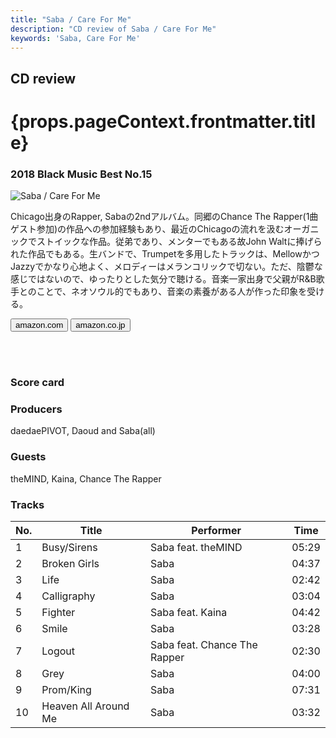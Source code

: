 ```yaml
---
title: "Saba / Care For Me"
description: "CD review of Saba / Care For Me"
keywords: 'Saba, Care For Me'
---
```





<h2>CD review</h2>
<h1 className="h1--no--margin">{props.pageContext.frontmatter.title}</h1>
<h3><Link to="/best50/2018/">2018 Black Music Best No.15</Link></h3>

<Row  className="image-card-group">
	<Column colMd={"4"} colLg={"4"} noGutterMdLeft="">
       <ImageCard>

![Saba / Care For Me](../../images/cd/saba1L.jpg) 

</ImageCard>
	</Column>
	<Column colMd={"8"} colLg={"8"} noGutterMdLeft="">
	<p>
	Chicago出身のRapper, Sabaの2ndアルバム。同郷のChance The Rapper(1曲ゲスト参加)の作品への参加経験もあり、最近のChicagoの流れを汲むオーガニックでストイックな作品。従弟であり、メンターでもある故John Waltに捧げられた作品でもある。生バンドで、Trumpetを多用したトラックは、MellowかつJazzyでかなり心地よく、メロディーはメランコリックで切ない。ただ、陰鬱な感じではないので、ゆったりとした気分で聴ける。音楽一家出身で父親がR&B歌手とのことで、ネオソウル的でもあり、音楽の素養がある人が作った印象を受ける。
	</p>
	<div>
	  <Button href="https://amzn.to/2NbzwKX" kind="primary" size="small" renderIcon={ArrowUpRight24}>
      amazon.com
      </Button>
      <Button href="https://amzn.to/2Cf9MuT" kind="secondary" size="small" renderIcon={ArrowUpRight24}>
      amazon.co.jp
      </Button>
	</div>
	<a style="display:inline-block;overflow:hidden;background:url(https://linkmaker.itunes.apple.com/ja-jp/lockup.svg?releaseDate=2018-04-05&kind=album&bubble=apple_music&style=mono-black) no-repeat;width:180px;height:45px;" href="https://geo.music.apple.com/jp/album/care-for-me/1365784239?mt=1&app=music&ls=1&at=11lcug"></a>
	<a style="display:inline-block;overflow:hidden;background:url(https://linkmaker.itunes.apple.com/ja-jp/badge-lrg.svg?releaseDate=2018-04-05&kind=album&bubble=itunes_music) no-repeat;width:140px;height:45px;" href="https://geo.music.apple.com/jp/album/care-for-me/1365784239?app=itunes&at=11lcug"></a>
	</Column>
</Row>
<Row >
	<Column colMd={"4"} colLg={"4"} noGutterMdLeft="">
<div>
    <h3>Score card</h3>
	<SliderJS1 value="2" />
    <SliderJS2 value="1" />
	<SliderJS3 value="1" />
    <SliderJS4 value="9" />
</div>
</Column>
<Column colMd={"8"} colLg={"8"} noGutterMdLeft="">
<div>
<h3>Producers</h3>
<p>
daedaePIVOT, Daoud and Saba(all)
</p>
<h3>Guests</h3>
<p>
theMIND, Kaina, Chance The Rapper
</p>
</div>
</Column>
</Row>

<h3>Tracks</h3>

| No. |	 Title               |	 Performer                  | Time	|
| --- |	-------------------- | ---------------------------- | ----- |
| 1	  |	Busy/Sirens          | Saba feat. theMIND          	| 05:29	|
| 2	  |	Broken Girls         | Saba                        	| 04:37	|
| 3	  |	Life                 | Saba                        	| 02:42	|
| 4	  |	Calligraphy          | Saba                        	| 03:04	|
| 5	  |	Fighter              | Saba feat. Kaina            	| 04:42	|
| 6	  |	Smile                | Saba                        	| 03:28	|
| 7	  |	Logout               | Saba feat. Chance The Rapper	| 02:30	|
| 8	  |	Grey                 | Saba                        	| 04:00	|
| 9	  |	Prom/King            | Saba                        	| 07:31	|
| 10  |	Heaven All Around Me | Saba                        	| 03:32	|
